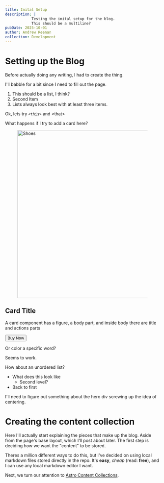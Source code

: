 ```yaml
---
title: Inital Setup
description: |
            Testing the inital setup for the blog.
            This should be a multiline?
pubDate: 2025-10-01
author: Andrew Reenan
collection: Development
---
```


<h1 class="bg-linear-to-l from-accent to-primary bg-clip-text text-transparent">
  Setting up the Blog
</h1>

Before actually doing any writing, I had to create the thing.

I'll babble for a bit since I need to fill out the page.

  1. This should be a list, I think?
  2. Second Item
  3. Lists always look best with at least three items.

Ok, lets try `<this>` and \<that>

What happens if I try to add a card here?

<div class="flex justify-center">
  <div class="card bg-base-200 w-96 shadow-sm">
    <figure class="mt-0">
      <Image
        src="https://img.daisyui.com/images/stock/photo-1606107557195-0e29a4b5b4aa.webp"
        width="928"
        height="548"
        alt="Shoes" loading="eager" />
    </figure>
    <div class="card-body">
      <h2 class="card-title">Card Title</h2>
      <p>A card component has a figure, a body part, and inside body there are title and actions parts</p>
      <div class="card-actions justify-end">
        <button class="btn btn-primary">Buy Now</button>
      </div>
    </div>
  </div>
</div>

Or color a <span class="text-warning">specific</span> word?

Seems to <span class="text-primary">work</span>.

How about an unordered list?

- <span class="text-blue-500">What does this look like</span>
  - Second level?
- Back to first

I'll need to figure out something about the hero div screwing up the idea of centering.

# Creating the content collection

Here I'll actually start explaining the pieces that make up the blog.  Aside
from the page's base layout, which I'll post about later.  The first step
is deciding how we want the "content" to be stored.

Theres a million different ways to do this, but I've decided on using local
markdown files stored directly in the repo.  It's **easy**, _cheap_ (read: **free**), 
and I can use any local markdown editor I want.

Next, we turn our attention to [Astro Content Collections](https://docs.astro.build/en/guides/content-collections/).